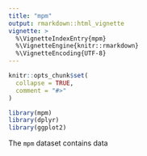 ```yaml
---
title: "mpm"
output: rmarkdown::html_vignette
vignette: >
  %\VignetteIndexEntry{mpm}
  %\VignetteEngine{knitr::rmarkdown}
  %\VignetteEncoding{UTF-8}
---
```


```r
knitr::opts_chunk$set(
  collapse = TRUE,
  comment = "#>"
)
```

```r
library(mpm)
library(dplyr)
library(ggplot2)
```

The `mpm` dataset contains data
